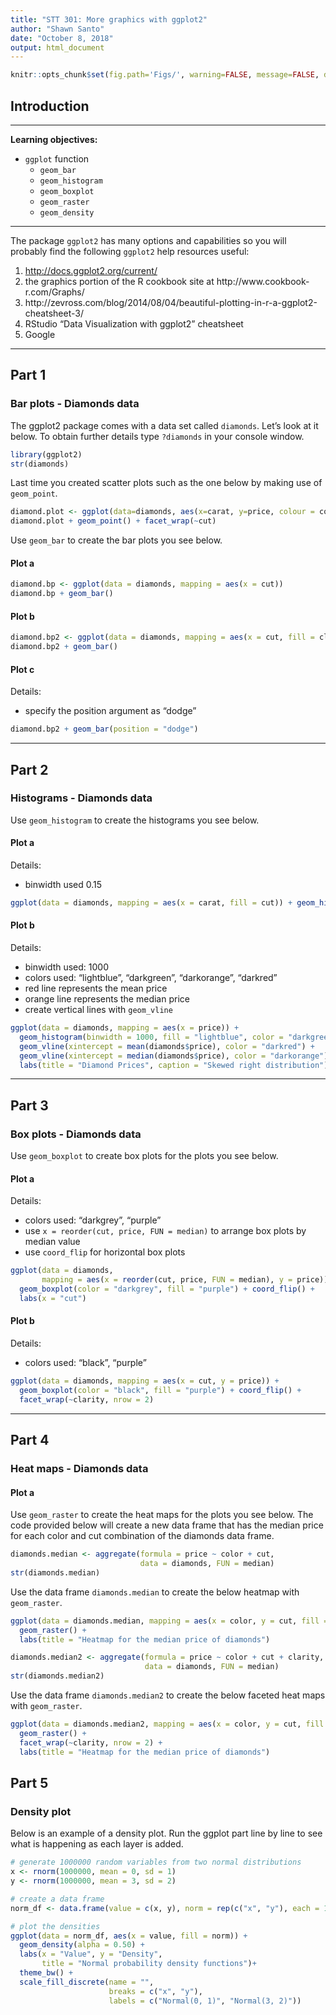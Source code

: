 ---
title: "STT 301: More graphics with ggplot2"
author: "Shawn Santo"
date: "October 8, 2018"
output: html_document
---

```{r global_options, include=FALSE}
knitr::opts_chunk$set(fig.path='Figs/', warning=FALSE, message=FALSE, dev = "png", comment = NA)
```

## Introduction

---

**Learning objectives:**

  - `ggplot` function
    - `geom_bar`
    - `geom_histogram`
    - `geom_boxplot`
    - `geom_raster`
    - `geom_density`

---

The package `ggplot2` has many options and capabilities so you will probably find the following `ggplot2` help resources useful:

  1. [http://docs.ggplot2.org/current/](http://docs.ggplot2.org/current/)
  2. the graphics portion of the R cookbook site at http://www.cookbook-r.com/Graphs/
  3. http://zevross.com/blog/2014/08/04/beautiful-plotting-in-r-a-ggplot2-cheatsheet-3/
  4. RStudio "Data Visualization with ggplot2" cheatsheet
  4. Google

**********

## Part 1
### Bar plots - Diamonds data

The ggplot2 package comes with a data set called `diamonds`. Let's look at 
it below. To obtain further details type `?diamonds` in your console window.

```{r}
library(ggplot2)
str(diamonds)
```

Last time you created scatter plots such as the one below by making use of `geom_point`.

```{r}
diamond.plot <- ggplot(data=diamonds, aes(x=carat, y=price, colour = color))
diamond.plot + geom_point() + facet_wrap(~cut)
```

Use `geom_bar` to create the bar plots you see below.

#### Plot a

```{r echo = T}
diamond.bp <- ggplot(data = diamonds, mapping = aes(x = cut))
diamond.bp + geom_bar()
```

#### Plot b

```{r echo = T}
diamond.bp2 <- ggplot(data = diamonds, mapping = aes(x = cut, fill = clarity))
diamond.bp2 + geom_bar()
```

#### Plot c

Details:

  - specify the position argument as "dodge"

```{r echo = T}
diamond.bp2 + geom_bar(position = "dodge")
```

*************************

## Part 2
### Histograms - Diamonds data

Use `geom_histogram` to create the histograms you see below.

#### Plot a

Details:

  - binwidth used 0.15

```{r echo = T}
ggplot(data = diamonds, mapping = aes(x = carat, fill = cut)) + geom_histogram(binwidth = 0.15)
```

#### Plot b

Details:

  - binwidth used: 1000
  - colors used: "lightblue", "darkgreen", "darkorange", "darkred"
  - red line represents the mean price
  - orange line represents the median price
  - create vertical lines with `geom_vline`

```{r echo = T}
ggplot(data = diamonds, mapping = aes(x = price)) + 
  geom_histogram(binwidth = 1000, fill = "lightblue", color = "darkgreen") + 
  geom_vline(xintercept = mean(diamonds$price), color = "darkred") +    
  geom_vline(xintercept = median(diamonds$price), color = "darkorange") + 
  labs(title = "Diamond Prices", caption = "Skewed right distribution")
```


*************************

## Part 3
### Box plots - Diamonds data

Use `geom_boxplot` to create box plots for the plots you see below.

#### Plot a

Details:

  - colors used: "darkgrey", "purple"
  - use `x = reorder(cut, price, FUN = median)` to arrange box plots 
    by median value
  - use `coord_flip` for horizontal box plots

```{r echo = T}
ggplot(data = diamonds, 
       mapping = aes(x = reorder(cut, price, FUN = median), y = price)) +
  geom_boxplot(color = "darkgrey", fill = "purple") + coord_flip() +
  labs(x = "cut")
```

#### Plot b

Details:

  - colors used: "black", "purple"

```{r echo = T}
ggplot(data = diamonds, mapping = aes(x = cut, y = price)) + 
  geom_boxplot(color = "black", fill = "purple") + coord_flip() +
  facet_wrap(~clarity, nrow = 2)
```

*************************

## Part 4
### Heat maps - Diamonds data

#### Plot a

Use `geom_raster` to create the heat maps for the plots you see below. The code provided below will create a new data frame that has the median price for each color and cut combination of the diamonds data frame.

```{r}
diamonds.median <- aggregate(formula = price ~ color + cut, 
                             data = diamonds, FUN = median)
str(diamonds.median)
```

Use the data frame `diamonds.median` to create the below heatmap with
`geom_raster`.

```{r echo = T}
ggplot(data = diamonds.median, mapping = aes(x = color, y = cut, fill = price)) +
  geom_raster() +
  labs(title = "Heatmap for the median price of diamonds")
```

```{r}
diamonds.median2 <- aggregate(formula = price ~ color + cut + clarity, 
                              data = diamonds, FUN = median)
str(diamonds.median2)
```

Use the data frame `diamonds.median2` to create the below faceted heat maps
with `geom_raster`.

```{r echo = T}
ggplot(data = diamonds.median2, mapping = aes(x = color, y = cut, fill = price)) +
  geom_raster() + 
  facet_wrap(~clarity, nrow = 2) + 
  labs(title = "Heatmap for the median price of diamonds")
```

## Part 5
### Density plot

Below is an example of a density plot. Run the ggplot part line by line to see
what is happening as each layer is added.

```{r}
# generate 1000000 random variables from two normal distributions
x <- rnorm(1000000, mean = 0, sd = 1)
y <- rnorm(1000000, mean = 3, sd = 2)

# create a data frame
norm_df <- data.frame(value = c(x, y), norm = rep(c("x", "y"), each = 1000000))

# plot the densities
ggplot(data = norm_df, aes(x = value, fill = norm)) + 
  geom_density(alpha = 0.50) +
  labs(x = "Value", y = "Density", 
       title = "Normal probability density functions")+
  theme_bw() +
  scale_fill_discrete(name = "",
                      breaks = c("x", "y"),
                      labels = c("Normal(0, 1)", "Normal(3, 2)"))
```

